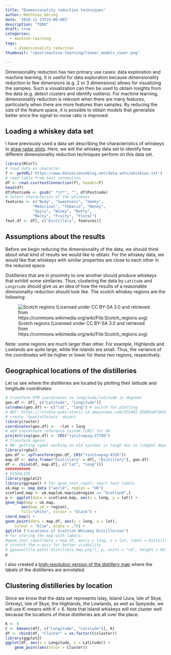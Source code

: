 ```yaml
---
title: "Dimensionality reduction techniques"
author: Matthias Döring
date: '2018-11-13T15:00:00Z'
description: "TODO"
draft: true
categories:
  - machine-learning
tags:
    - dimensionality reduction
thumbnail: "/post/machine-learning/linear_models_cover.png"

---
```


Dimensionality reduction has two primary use cases: data exploration and machine learning. It is useful for data exploration because dimensionality reduction to few dimensions (e.g. 2 or 3 dimensions) allows for visualizing the samples. Such a visualization can then be used to obtain insights from the data (e.g. detect clusters and identify outliers). For machine learning, dimensionality reduction is relevant when there are many features, particularly when there are more features than samples. By reducing the size of the feature space, it is possible to obtain models that generalize better since the signal-to-noise ratio is improved. 

## Loading a whiskey data set

I have previously used a data set describing the characteristics of whiskeys to [draw radar plots](/post/data-visualization/radar-plot/). Here, we will the whiskey data set to identify how different dimensionality reduction techniques perform on this data set.

```r
library(RCurl)
# load data as character
f <- getURL('https://www.datascienceblog.net/data-sets/whiskies.txt')
# read table from text connection
df <- read.csv(textConnection(f), header=T)
head(df)
df$Postcode <- gsub(" *\t*", "", df$Postcode)
# select characterics of the whiskeys
features <- c("Body", "Sweetness", "Smoky",
            "Medicinal", "Tobacco", "Honey",
            "Spicy", "Winey", "Nutty",
            "Malty", "Fruity", "Floral")
feat.df <- df[, c("Distillery", features)]
```

## Assumptions about the results

Before we begin reducing the dimensionality of the data, we should think about what kind of results we would like to obtain. For the whiskey data, we would like that whiskeys with similar properties are close to each other in the reduced space.

Distilleries that are in proximity to one another should produce whiskeys that exhibit some similaries. Thus, clustering the data by ```Latitude``` and ```Longitude``` should give us an idea of how the results of a reasonable dimnsionality reduction should look like. The scotch whiskey regions are the following:

![Scotch regions (Licensed under CC BY-SA 3.0 and retrieved from https://commons.wikimedia.org/wiki/File:Scotch_regions.svg)](https://upload.wikimedia.org/wikipedia/commons/f/fd/Scotch_regions.svg)


Note: some regions are much larger than other. For example, Highlands and Lowlands are quite large, while the islands are small. Thus, the variance of the coordinates will be higher or lower for these two regions, respectively.

## Geographical locations of the distilleries

Let us see where the distilleries are located by plotting their latitude and longitude coordinates: 

```r
# transform UTM coordinates to longitude/latitude in degrees
geo.df <- df[, c("Latitude", "Longitude")]
colnames(geo.df) <- c("lat", "long") # switch for plotting
# REF: https://rstudio-pubs-static.s3.amazonaws.com/375481_d2605e8726364d30a5b20c6974710cf5.html
# create 'SpatialPoints' object
library(raster)
coordinates(geo.df) <-  ~lat + long
# add coordinate reference system (CRS) for UK
proj4string(geo.df) <- CRS("+init=epsg:27700")
# transform again:
# NB: getting rgdal working on old systems is tough due to libgdal dependency
library(rgdal)
geo.df <- spTransform(geo.df, CRS("+init=epsg:4326"))
map.df <- data.frame("Distillery" = df[, "Distillery"], geo.df)
df <- cbind(df, map.df[, c("lat", "long")])
###########
# VISUALIZE
library(ggplot2)
library(ggrepel) # for geom_text_repel: smart text labels
uk.map <- map_data ("world", region = "UK") 
scotland.map <- uk.map[uk.map$subregion == "Scotland",]
p <- ggplot(data = scotland.map, aes(x = long, y = lat)) + 
geom_map(map = uk.map, 
       aes(map_id = region),
       fill="white", colour = "black") +
coord_map() + 
geom_point(data = map.df, aes(y = long, x = lat),
    colour = "blue", alpha = .75) +
ggtitle ("Locations of Scottish Whiskey Distilleries")
# for storing the map with labels:
#geom_text_repel(data = map.df, aes(y = long, x = lat, label = Distillery)) 
# stretch the x-axis for better visability
# ggsave(file.path("distillery_map.png"), p, units = "cm", height = 80, width = 80)
p
```

I also created a [high-resolution version of the distillery map](/post/machine-learning/distillery_map.png) where the labels of the distilleries are annotated.

## Clustering distilleries by location

Since we know that the data set represents Islay, Island (Jura, Isle of Skye, Orkney), Isle of Skye, the Highlands, the Lowlands, as well as Speyside, we will use $K$-means with $K = 6$. Note that Island whiskeys will not cluster well because the locations of these distilleries are all over the place.

```r
K <- 6
C <- kmeans(df[, c("Longitude", "Latitude")], K)
df <- cbind(df, "Cluster" = as.factor(C$cluster))
library(ggplot2)
ggplot(df, aes(x = Longitude, y = Latitude)) +
    geom_point(aes(color = Cluster))
    
```

